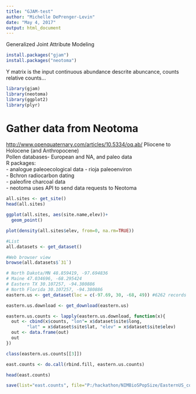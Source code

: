 ```yaml
---
title: "GJAM-test"
author: "Michelle DePrenger-Levin"
date: "May 4, 2017"
output: html_document
---
```


Generalized Joint Attribute Modeling

```r
install.packages("gjam")
install.packages("neotoma")
```

Y matrix is the input
continuous abundance 
descrite abuncance, counts
relative counts...

```r
library(gjam)
library(neotoma)
library(ggplot2)
library(plyr)
```

# Gather data from Neotoma   
<http://www.openquaternary.com/articles/10.5334/oq.ab/> 
Pliocene to Holocene (and Anthropocene)      
Pollen databases- European and NA, and paleo data   
R packages:    
  - analogue  paleoecological data
  - rioja  paleoenviron     
  - Bchron radiocarbon dating   
  - paleofire  charcoal data   
  - neotoma  uses API to send data requests to Neotoma
```r
all.sites <- get_site()
head(all.sites)

ggplot(all.sites, aes(site.name,elev))+
  geom_point()

plot(density(all.sites$elev, from=0, na.rm=TRUE))

#List
all.datasets <- get_dataset()

#Web browser view
browse(all.datasets$`31`)

# North Dakota/MN 48.859419, -97.694836
# Maine 47.034696, -68.295424
# Eastern TX 30.107257, -94.380886
# North Florida 30.107257, -94.380886
eastern.us <- get_dataset(loc = c(-97.69, 30, -68, 49)) #6262 records

eastern.us.download <- get_download(eastern.us)

eastern.us.counts <- lapply(eastern.us.download, function(x){
  out <- cbind(x$counts, "lon"= x$dataset$site$long,
        "lat" = x$dataset$site$lat, "elev" = x$dataset$site$elev)
  out <- data.frame(out)
  out
})

class(eastern.us.counts[[3]])

east.counts <- do.call(rbind.fill, eastern.us.counts)

head(east.counts)

save(list="east.counts", file="P:/hackathon/NIMBioSPopSize/EasternUS_counts.Rdata")
```


